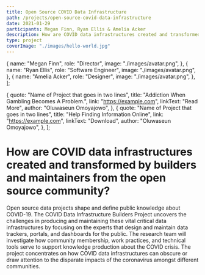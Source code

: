 ```yaml
---
title: Open Source COVID Data Infrastructure
path: /projects/open-source-covid-data-infrastructure
date: 2021-01-29
participants: Megan Finn, Ryan Ellis & Amelia Acker
description: How are COVID data infrastructures created and transformed by builders and maintainers from the open source community?
type: project
coverImage: "./images/hello-world.jpg"
---
```


  {
    name: "Megan Finn",
    role: "Director",
    image: "./images/avatar.png",
  },
  {
    name: "Ryan Ellis",
    role: "Software Engineer",
    image: "./images/avatar.png",
  },
  {
    name: "Amelia Acker",
    role: "Designer",
    image: "./images/avatar.png",
  },
];

  {
    quote: "Name of Project that goes in two lines",
    title: "Addiction When Gambling Becomes A Problem.",
    link: "https://example.com",
    linkText: "Read More",
    author: "Oluwaseun Omoyajowo",
  },
  {
    quote: "Name of Project that goes in two lines",
    title: "Help Finding Information Online",
    link: "https://example.com",
    linkText: "Download",
    author: "Oluwaseun Omoyajowo",
  },
];

# How are COVID data infrastructures created and transformed by builders and maintainers from the open source community?

Open source data projects shape and define public knowledge about COVID-19. The COVID Data Infrastructure Builders Project uncovers the challenges in producing and maintaining these vital critical data infrastructures by focusing on the experts that design and maintain data trackers, portals, and dashboards for the public. The research team will investigate how community membership, work practices, and technical tools serve to support knowledge production about the COVID crisis. The project concentrates on how COVID data infrastructures can obscure or draw attention to the disparate impacts of the coronavirus amongst different communities. 
